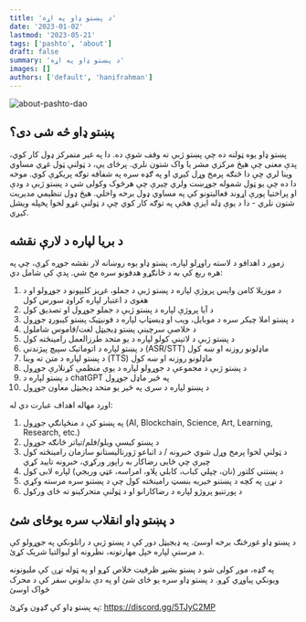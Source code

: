 ```yaml
---
title: 'د پښتو ډاو په اړه'
date: '2023-01-02'
lastmod: '2023-05-21'
tags: ['pashto', 'about']
draft: false
summary: 'د پښتو ډاو په اړه'
images: []
authors: ['default', 'hanifrahman']
---
```


![about-pashto-dao](/static/images/about-us.jpeg)

## پښتو ډاو څه شی دی؟

پښتو ډاو یوه ټولنه ده چې پښتو ژبې ته وقف شوې ده. دا په غیر متمرکز ډول کار کوي، پدې معنی چې هیڅ مرکزي مشر یا واک شتون نلري. پرځای یې، د ټولنې ټول غړي مساوي وینا لري چې دا څنګه پرمخ وړل کیږي او په ګډه سره په شفافه توګه پریکړې کوي. موخه دا ده چې یو ټول شموله جوړښت ولري چیرې چې هرڅوک وکولی شي د پښتو ژبې د ودې او پراختیا پورې اړوند فعالیتونو کې په مساوي ډول برخه واخلي. هیڅ ډول تنظیمي مدیریت شتون نلري - دا د یوې ډله ایزې هڅې په توګه کار کوي چې د ټولنې غړو لخوا پخپله ویشل کیږي.

## د بریا لپاره د لارې نقشه

زموږ د اهدافو د لاسته راوړلو لپاره، پښتو ډاو یوه روښانه لار نقشه جوړه کړې، چې په هره ربع کې به د ځانګړو هدفونو سره مخ شي. پدې کې شامل دي:

1. د موزیلا کامن وايس پروژې لپاره د پښتو ژبې د جملو، غږیز کلیپونو د جوړولو او د هغوی د اعتبار لپاره کراوډ سورس کول
2. د آیا پروژې لپاره د پښتو ژبې د جملو جوړول او تصدیق کول
3. د پښتو املا چیکر سره د موبایل، ویب او ډیسټاپ لپاره د فونیټیک پښتو کیبورډ جوړول
4. د خلاصې سرچینې پښتو ډیجیټل لغت/قاموس شاملول
5. د پښتو ژبې د لاتیني کولو لپاره د یو متحد طرزالعمل رامینځته کول
6. د پښتو لپاره د اتوماتیک سپیچ پیژندنې (ASR/STT) ماډلونو روزنه او ښه کول
7. د پښتو لپاره د متن ته وینا (TTS) ماډلونو روزنه او ښه کول
8. د پښتو ژبې د مجموعې د جوړولو لپاره د یوې منظمې کړنلارې جوړول
9. د پښتو لپاره د chatGPT په څیر ماډل جوړول
10. د پښتو لپاره د سری په څیر یو متحد ډیجیټل معاون جوړول

اوږد مهاله اهداف عبارت دي له:

1. په پښتو کې د منځپانګې جوړول (AI, Blockchain, Science, Art, Learning, Research, etc.)
2. د پښتو کیسې ویلو/فلم/تیاتر څانګه جوړول
3. د ټولنې لخوا پرمخ وړل شوي خبرونه / د اتباعو ژورنالیستانو سازمان رامینځته کول چیرې چې ځایی رضاکار به راپور ورکړي، خبرونه تایید کړي
4. د پښتني کلتور (نان، چپلي کباب، کابلي پلاو، امراسه، غټي وریجي) لپاره لابی کول
5. د نړۍ په کچه د پښتنو خیریه بنسټ رامینځته کول چې د پښتنو سره مرسته وکړي
6. د پورتنیو پروژو لپاره د رضاکارانو او د ټولنې متحرکینو ته ځای ورکول

## د پښتو ډاو انقلاب سره یوځای شئ

د پښتو ډاو غورځنګ برخه اوسئ. په ډیجیټل دور کې د پښتو ژبې د راتلونکي په جوړولو کې د مرستې لپاره خپل مهارتونه، نظرونه او لیوالتیا شریک کړئ.

په ګډه، موږ کولی شو د پښتو بشپړ ظرفیت خلاص کړو او په ټوله نړۍ کې ملیونونه ویونکي پیاوړي کړو. د پښتو ډاو سره یو ځای شئ او په دې بدلوني سفر کې د محرک ځواک اوسئ

په پښتو ډاو کې ګډون وکړئ: https://discord.gg/5TJyC2MP
